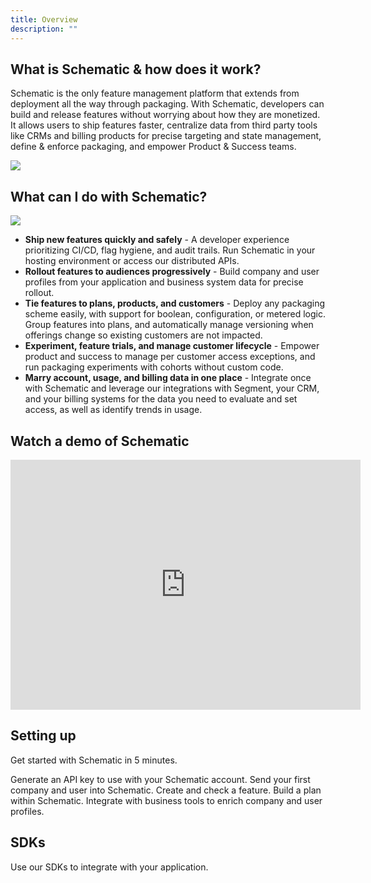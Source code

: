 ```yaml
---
title: Overview
description: ""
---
```


## What is Schematic & how does it work?

Schematic is the only feature management platform that extends from deployment all the way through packaging. With Schematic, developers can build and release features without worrying about how they are monetized. It allows users to ship features faster, centralize data from third party tools like CRMs and billing products for precise targeting and state management, define & enforce packaging, and empower Product & Success teams.

<img
  src="/images/sch_systemdiagram.png"
/>

## What can I do with Schematic?

<img
  src="/images/sch_rollout.png"
/>

- **Ship new features quickly and safely** - A developer experience prioritizing CI/CD, flag hygiene, and audit trails. Run Schematic in your hosting environment or access our distributed APIs.
- **Rollout features to audiences progressively** - Build company and user profiles from your application and business system data for precise rollout.
- **Tie features to plans, products, and customers** - Deploy any packaging scheme easily, with support for boolean, configuration, or metered logic. Group features into plans, and automatically manage versioning when offerings change so existing customers are not impacted.
- **Experiment, feature trials, and manage customer lifecycle** -  Empower product and success to manage per customer access exceptions, and run packaging experiments with cohorts without custom code.
- **Marry account, usage, and billing data in one place** - Integrate once with Schematic and leverage our integrations with Segment, your CRM, and your billing systems for the data you need to evaluate and set access, as well as identify trends in usage.

## Watch a demo of Schematic

<iframe
  width="560"
  height="400"
  src="https://schematichq.wistia.com/embed/iframe/hfnq13xsfb"
  title="YouTube video player"
  frameborder="0"
  allow="accelerometer; autoplay; clipboard-write; encrypted-media; gyroscope; picture-in-picture"
  allowFullScreen
></iframe>

## Setting up

Get started with Schematic in 5 minutes.

<CardGroup cols={2}>
  <Card
    title="Set up API keys"
    icon="key"
    href="/quickstart#create-an-api-key"
  >
    Generate an API key to use with your Schematic account.
  </Card>
  <Card
    title="Create companies and users"
    icon="building"
    href="/quickstart#creating-companies-and-users"
  >
    Send your first company and user into Schematic.
  </Card>
  <Card
    title="Check a flag"
    icon="flag"
    href="/quickstart#creating-and-checking-features"
  >
    Create and check a feature.
  </Card>
  <Card
    title="Create a plan"
    icon="bars"
    href="/quickstart#create-a-plan"
  >
    Build a plan within Schematic.
  </Card>
  <Card
    title="Integrate with tools"
    icon="cloud"
    href="/integrations/stripe"
  >
    Integrate with business tools to enrich company and user profiles.
  </Card>

</CardGroup>

## SDKs

Use our SDKs to integrate with your application.

<CardGroup cols={2}>
  <Card
    title="Javascript (Client)"
    icon="js"
    href="/sdks/javascript"
  >
  </Card>
  <Card
    title="Ruby (Server)"
    icon="gem"
    href="/sdks/ruby"
  >
  </Card>
  <Card
    title="Go"
    icon="golang"
    href="/sdks/go"
  >
  </Card>
  <Card
    title="Typscript-Node"
    icon="node-js"
    href="/sdks/typescript-node"
  >
  </Card>
  <Card
    title="PHP"
    icon="php"
    href="/sdks/php"
  >
  </Card>
</CardGroup>